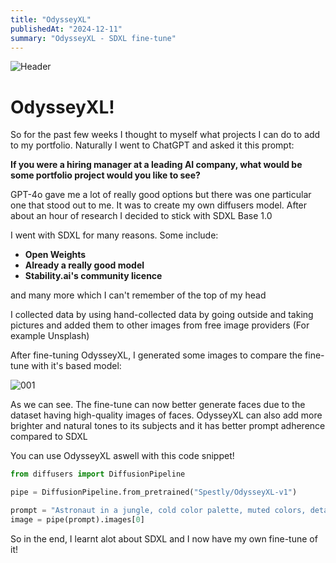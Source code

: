 ```yaml
---
title: "OdysseyXL"
publishedAt: "2024-12-11"
summary: "OdysseyXL - SDXL fine-tune"
---
```


![Header](https://raw.githubusercontent.com/Aayan-Mishra/Images/refs/heads/main/API%20(1).png)

# OdysseyXL!

So for the past few weeks I thought to myself what projects I can do to add to my portfolio. Naturally I went to ChatGPT and asked it this prompt:

**If you were a hiring manager at a leading AI company, what would be some portfolio project would you like to see?**

GPT-4o gave me a lot of really good options but there was one particular one that stood out to me. It was to create my own diffusers model. After about an hour of research I decided to stick with SDXL Base 1.0

I went with SDXL for many reasons. Some include:

- **Open Weights**
- **Already a really good model**
- **Stability.ai's community licence**

and many more which I can't remember of the top of my head

I collected data by using hand-collected data by going outside and taking pictures and added them to other images from free image providers (For example Unsplash)

After fine-tuning OdysseyXL, I generated some images to compare the fine-tune with it's based model:

![001](https://raw.githubusercontent.com/Aayan-Mishra/Images/refs/heads/main/1.0.png)

As we can see. The fine-tune can now better generate faces due to the dataset having high-quality images of faces. OdysseyXL can also add more brighter and natural tones to its subjects and it has better prompt adherence compared to SDXL

You can use OdysseyXL aswell with this code snippet!

```python
from diffusers import DiffusionPipeline

pipe = DiffusionPipeline.from_pretrained("Spestly/OdysseyXL-v1")

prompt = "Astronaut in a jungle, cold color palette, muted colors, detailed, 8k"
image = pipe(prompt).images[0]
```

So in the end, I learnt alot about SDXL and I now have my own fine-tune of it!
